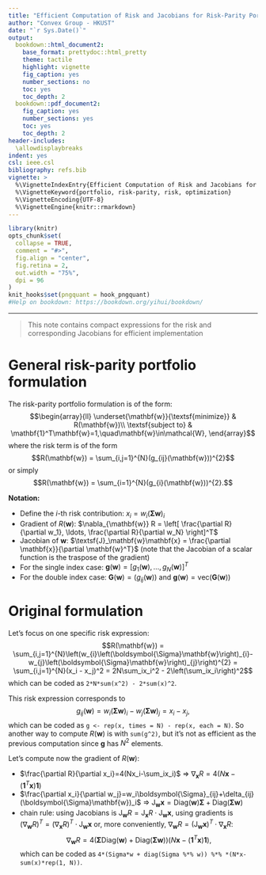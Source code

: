 ```yaml
---
title: "Efficient Computation of Risk and Jacobians for Risk-Parity Portfolio"
author: "Convex Group - HKUST"
date: "`r Sys.Date()`"
output:
  bookdown::html_document2:
    base_format: prettydoc::html_pretty
    theme: tactile
    highlight: vignette
    fig_caption: yes
    number_sections: no
    toc: yes
    toc_depth: 2
  bookdown::pdf_document2:
    fig_caption: yes
    number_sections: yes
    toc: yes
    toc_depth: 2
header-includes:
  \allowdisplaybreaks
indent: yes
csl: ieee.csl
bibliography: refs.bib
vignette: >
  %\VignetteIndexEntry{Efficient Computation of Risk and Jacobians for Risk-Parity Portfolio}
  %\VignetteKeyword{portfolio, risk-parity, risk, optimization}
  %\VignetteEncoding{UTF-8}
  %\VignetteEngine{knitr::rmarkdown}
---
```


```r
library(knitr)
opts_chunk$set(
  collapse = TRUE,
  comment = "#>",
  fig.align = "center",
  fig.retina = 2,
  out.width = "75%",
  dpi = 96
)
knit_hooks$set(pngquant = hook_pngquant)
#Help on bookdown: https://bookdown.org/yihui/bookdown/
```

-----------
> This note contains compact expressions for the risk and corresponding
Jacobians for efficient implementation


# General risk-parity portfolio formulation
The risk-parity portfolio formulation is of the form:
$$\begin{array}{ll}
\underset{\mathbf{w}}{\textsf{minimize}} & R(\mathbf{w})\\
\textsf{subject to} & \mathbf{1}^T\mathbf{w}=1,\quad\mathbf{w}\in\mathcal{W},
\end{array}$$
where the risk term is of the form
$$R(\mathbf{w}) = \sum_{i,j=1}^{N}(g_{ij}(\mathbf{w}))^{2}$$
or simply
$$R(\mathbf{w}) = \sum_{i=1}^{N}(g_{i}(\mathbf{w}))^{2}.$$

**Notation:**  

- Define the $i$-th risk contribution: $x_i = w_i(\boldsymbol{\Sigma}\mathbf{w})_i$
- Gradient of $R(\mathbf{w})$: $\nabla_{\mathbf{w}} R = \left[ \frac{\partial R}{\partial w_1}, \ldots, \frac{\partial R}{\partial w_N} \right]^T$
- Jacobian of $\mathbf{w}$: $\textsf{J}_\mathbf{w}\mathbf{x} = \frac{\partial \mathbf{x}}{\partial \mathbf{w}^T}$ (note that the Jacobian of a scalar function is the traspose of the gradient)
- For the single index case: $\mathbf{g}(\mathbf{w}) = \left[g_1(\mathbf{w}), \ldots, g_N(\mathbf{w}) \right]^T$
- For the double index case: $\mathbf{G}(\mathbf{w}) = (g_{ij}(\mathbf{w}))$ and $\mathbf{g}(\mathbf{w})=\textsf{vec}(\mathbf{G}(\mathbf{w}))$


# Original formulation
Let's focus on one specific risk expression:
$$R(\mathbf{w}) = \sum_{i,j=1}^{N}\left(w_{i}\left(\boldsymbol{\Sigma}\mathbf{w}\right)_{i}-w_{j}\left(\boldsymbol{\Sigma}\mathbf{w}\right)_{j}\right)^{2} = \sum_{i,j=1}^{N}(x_i - x_j)^2 = 2N\sum_ix_i^2 - 2\left(\sum_ix_i\right)^2$$
which can be coded as `2*N*sum(x^2) - 2*sum(x)^2`.

This risk expression corresponds to
$$g_{ij}(\mathbf{w})=w_i(\boldsymbol{\Sigma}\mathbf{w})_{i}-w_j(\boldsymbol{\Sigma}\mathbf{w})_j = x_i - x_j,$$
which can be coded as `g <- rep(x, times = N) - rep(x, each = N)`. So another way to compute $R(\mathbf{w})$ is with `sum(g^2)`, but it's not as efficient as the previous computation since $\mathbf{g}$ has $N^2$ elements.

Let's compute now the gradient of $R(\mathbf{w})$:

- $\frac{\partial R}{\partial x_i}=4(Nx_i-\sum_ix_i)$ $\Longrightarrow$ $\nabla_{\mathbf{x}}R = 4(N\mathbf{x}-(\mathbf{1}^T\mathbf{x})\mathbf{1})$
- $\frac{\partial x_i}{\partial w_j}=w_i\boldsymbol{\Sigma}_{ij}+\delta_{ij}(\boldsymbol{\Sigma}\mathbf{w})_i$ $\Longrightarrow$ $\textsf{J}_{\mathbf{w}}\mathbf{x} = \textsf{Diag}(\mathbf{w})\boldsymbol{\Sigma} + \textsf{Diag}(\boldsymbol{\Sigma}\mathbf{w})$
- chain rule: using Jacobians is $\textsf{J}_{\mathbf{w}} R = \textsf{J}_{\mathbf{x}}R \cdot \textsf{J}_{\mathbf{w}}\mathbf{x}$, using gradients is $(\nabla_{\mathbf{w}} R)^T = (\nabla_{\mathbf{x}}R)^T \cdot \textsf{J}_{\mathbf{w}}\mathbf{x}$ or, more conveniently, $\nabla_{\mathbf{w}}R = (\textsf{J}_{\mathbf{w}}\mathbf{x})^T \cdot \nabla_{\mathbf{x}}R$:
$$\nabla_{\mathbf{w}}R = 4(\boldsymbol{\Sigma}\textsf{Diag}(\mathbf{w}) + \textsf{Diag}(\boldsymbol{\Sigma}\mathbf{w})) (N\mathbf{x}-(\mathbf{1}^T\mathbf{x})\mathbf{1}),$$
which can be coded as `4*(Sigma*w + diag(Sigma %*% w)) %*% *(N*x-sum(x)*rep(1, N))`.







